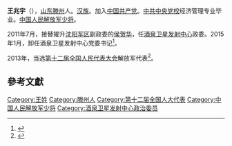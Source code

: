 '''王兆宇'''（{{bd|1954年|10月|}}），[[山东|山东]][[滕州|滕州]]人。[[汉族|汉族]]。加入[[中国共产党|中国共产党]]。[[中共中央党校|中共中央党校]]经济管理专业毕业。[[中国人民解放军少将|中国人民解放军少将]]。

2011年7月，接替擢升[[沈阳军区|沈阳军区]]副政委的[[侯贺华|侯贺华]]，任[[酒泉卫星发射中心|酒泉卫星发射中心]]政委。2015年1月，卸任酒泉卫星发射中心党委书记<ref>{{cite web|title=装甲兵工程学院原政委夏晓鹏任总装酒泉卫星发射中心党委书记|url=http://www.thepaper.cn/newsDetail_forward_1292042|publisher=澎湃新闻|accessdate=2016-09-04|archive-date=2016-09-14|archive-url=https://web.archive.org/web/20160914091907/http://www.thepaper.cn/newsDetail_forward_1292042|dead-url=no}}</ref>。

2013年，当选[[第十二届全国人民代表大会|第十二届全国人民代表大会]]解放军代表<ref>{{cite news|title=全国人大代表信息-王兆宇|url= http://210.82.31.1:8084/delegate/viewDelegate.action?dbid=122735|accessdate=2013-04-05|newspaper=全国人大网}}</ref>。

==參考文獻==
{{reflist}}
{{中国政治人物小作品}}

[[Category:王姓|Category:王姓]]
[[Category:滕州人|Category:滕州人]]
[[Category:第十二届全国人大代表|Category:第十二届全国人大代表]]
[[Category:中国人民解放军少将|Category:中国人民解放军少将]]
[[Category:酒泉卫星发射中心政治委员|Category:酒泉卫星发射中心政治委员]]